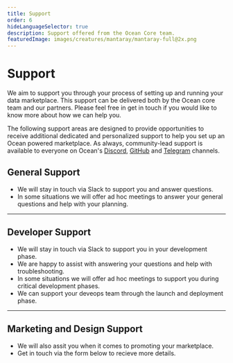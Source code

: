 ```yaml
---
title: Support
order: 6
hideLanguageSelector: true
description: Support offered from the Ocean Core team.
featuredImage: images/creatures/mantaray/mantaray-full@2x.png
---
```


# Support

We aim to support you through your process of setting up and running your data marketplace. This support can be delivered both by the Ocean core team and our partners. Please feel free in get in touch if you would like to know more about how we can help you.

The following support areas are designed to provide opportunities to receive additional dedicated and personalized support to help you set up an Ocean powered marketplace. As always, community-lead support is available to everyone on Ocean's [Discord](https://discord.gg/TnXjkR5), [GitHub](https://github.com/oceanprotocol) and [Telegram](https://t.me/OceanProtocol_Community) channels.

## General Support

- We will stay in touch via Slack to support you and answer questions.
- In some situations we will offer ad hoc meetings to answer your general questions and help with your planning.

---

## Developer Support

- We will stay in touch via Slack to support you in your development phase.
- We are happy to assist with answering your questions and help with troubleshooting.
- In some situations we will offer ad hoc meetings to support you during critical development phases.
- We can support your deveops team through the launch and deployment phase.

---

## Marketing and Design Support

- We will also assit you when it comes to promoting your marketplace.
- Get in touch via the form below to recieve more details.

<LeadCapture />
